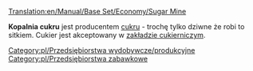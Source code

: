 [[Translation:en/Manual/Base Set/Economy/Sugar Mine]]

{{en/Industries|image=SugarMine.png
|name=Kopalnia cukru
|climates=[[en/Zabawkowy]]
|accepts=Nic
|produces=[[pl/Manual/Base Set/Economy/Cukier|Cukier]]
}}

'''Kopalnia cukru''' jest producentem [[pl/Manual/Base Set/Economy/Cukier|cukru]] - trochę tylko dziwne że robi to sitkiem. Cukier jest akceptowany w [[pl/Manual/Base Set/Economy/Zakład cukierniczy|zakładzie cukierniczym]].

{{pl/Navbox Industries}}

[[Category:pl/Przedsiębiorstwa wydobywcze/produkcyjne]]
[[Category:pl/Przedsiębiorstwa zabawkowe]]